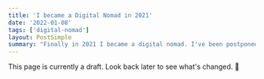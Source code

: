 ```yaml
---
title: 'I became a Digital Nomad in 2021'
date: '2022-01-08'
tags: ['digital-nomad']
layout: PostSimple
summary: "Finally in 2021 I became a digital nomad. I've been postponed this dream so long."
---
```


This page is currently a draft. Look back later to see what's changed. <span role="img" aria-label="roadwork sign">🚧</span>
